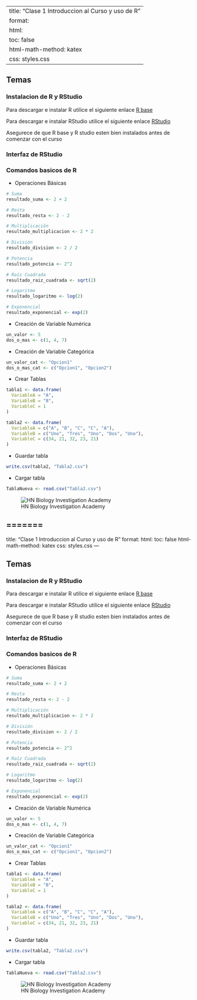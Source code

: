 
---
title: "Clase 1 Introduccion al Curso y uso de R"
format:
  html:
    toc: false
    html-math-method: katex
    css: styles.css
---

## Temas

### Instalacion de R y RStudio

Para descargar e instalar R utilice el siguiente enlace [R base](https://cran.r-project.org/bin/windows/base/)

Para descargar e instalar RStudio utilice el siguiente enlace [RStudio](https://posit.co/download/rstudio-desktop/)

Asegurece de que R base y R studio esten bien instalados antes de comenzar con el curso

### Interfaz de RStudio

### Comandos basicos de R

- Operaciones Básicas

```r
# Suma
resultado_suma <- 2 + 2

# Resta
resultado_resta <- 2 - 2

# Multiplicación
resultado_multiplicacion <- 2 * 2

# División
resultado_division <- 2 / 2

# Potencia
resultado_potencia <- 2^2

# Raíz Cuadrada
resultado_raiz_cuadrada <- sqrt(2)

# Logaritmo
resultado_logaritmo <- log(2)

# Exponencial
resultado_exponencial <- exp(2)

```

- Creación de Variable Numérica

```r
un_valor <- 5
dos_o_mas <- c(1, 4, 7)
```

- Creación de Variable Categórica

```r
un_valor_cat <- "Opcion1"
dos_o_mas_cat <- c("Opcion1", "Opcion2")
```

-  Crear Tablas

```r
tabla1 <- data.frame(
  VariableA = "A",
  VariableB = "B",
  VariableC = 1
)

tabla2 <- data.frame(
  VariableA = c("A", "B", "C", "C", "A"),
  VariableB = c("Uno", "Tres", "Uno", "Dos", "Uno"),
  VariableC = c(34, 21, 32, 23, 21)
)
```


- Guardar tabla

```r

write.csv(tabla2, "Tabla2.csv")
```

- Cargar tabla

```r
TablaNueva <- read.csv("Tabla2.csv")
```




![HN Biology Investigation Academy](HN%20Cursos%20publicidad/HN%20Biology%20Inv%20large.jpg)

=======
---
title: "Clase 1 Introduccion al Curso y uso de R"
format:
  html:
    toc: false
    html-math-method: katex
    css: styles.css
---

## Temas

### Instalacion de R y RStudio

Para descargar e instalar R utilice el siguiente enlace [R base](https://cran.r-project.org/bin/windows/base/)

Para descargar e instalar RStudio utilice el siguiente enlace [RStudio](https://posit.co/download/rstudio-desktop/)

Asegurece de que R base y R studio esten bien instalados antes de comenzar con el curso

### Interfaz de RStudio

### Comandos basicos de R

- Operaciones Básicas

```r
# Suma
resultado_suma <- 2 + 2

# Resta
resultado_resta <- 2 - 2

# Multiplicación
resultado_multiplicacion <- 2 * 2

# División
resultado_division <- 2 / 2

# Potencia
resultado_potencia <- 2^2

# Raíz Cuadrada
resultado_raiz_cuadrada <- sqrt(2)

# Logaritmo
resultado_logaritmo <- log(2)

# Exponencial
resultado_exponencial <- exp(2)

```

- Creación de Variable Numérica

```r
un_valor <- 5
dos_o_mas <- c(1, 4, 7)
```

- Creación de Variable Categórica

```r
un_valor_cat <- "Opcion1"
dos_o_mas_cat <- c("Opcion1", "Opcion2")
```

-  Crear Tablas

```r
tabla1 <- data.frame(
  VariableA = "A",
  VariableB = "B",
  VariableC = 1
)

tabla2 <- data.frame(
  VariableA = c("A", "B", "C", "C", "A"),
  VariableB = c("Uno", "Tres", "Uno", "Dos", "Uno"),
  VariableC = c(34, 21, 32, 23, 21)
)
```


- Guardar tabla

```r

write.csv(tabla2, "Tabla2.csv")
```

- Cargar tabla

```r
TablaNueva <- read.csv("Tabla2.csv")
```




![HN Biology Investigation Academy](HN Cursos publicidad/HN Biology Inv large.jpg)


